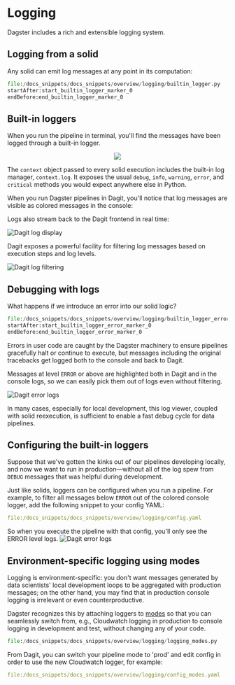 
<DynamicMetaTags
  title="Logging | Dagster"
  description="Dagster includes a rich and extensible logging system."
/>

# Logging

Dagster includes a rich and extensible logging system.

## Logging from a solid

Any solid can emit log messages at any point in its computation:

```python literalinclude caption=builtin_logger.py showLines startLine=4 emphasize-lines=3
file:/docs_snippets/docs_snippets/overview/logging/builtin_logger.py
startAfter:start_builtin_logger_marker_0
endBefore:end_builtin_logger_marker_0
```

## Built-in loggers

When you run the pipeline in terminal, you'll find the messages have been logged through a built-in
logger.

<p align="center">
  <img src="/assets/images/overview/logging/cli.png" />
</p>

The `context` object passed to every solid execution includes the built-in log manager, `context.log`.
It exposes the usual `debug`, `info`, `warning`, `error`, and `critical` methods you would expect
anywhere else in Python.

When you run Dagster pipelines in Dagit, you'll notice that log messages are visible as colored
messages in the console:

Logs also stream back to the Dagit frontend in real time:

![Dagit log display](/assets/images/overview/logging/dagit.png)

Dagit exposes a powerful facility for filtering log messages based on execution steps and log levels.

![Dagit log filtering](/assets/images/overview/logging/dagit-filter.png)

## Debugging with logs

What happens if we introduce an error into our solid logic?

```python literalinclude caption=builtin_logger_error.py showLines startLine=4 emphasize-lines=3
file:/docs_snippets/docs_snippets/overview/logging/builtin_logger_error.py
startAfter:start_builtin_logger_error_marker_0
endBefore:end_builtin_logger_error_marker_0
```

Errors in user code are caught by the Dagster machinery to ensure pipelines gracefully halt or
continue to execute, but messages including the original tracebacks get logged both to the console
and back to Dagit.

Messages at level `ERROR` or above are highlighted both in Dagit and in the console logs, so
we can easily pick them out of logs even without filtering.

![Dagit error logs](/assets/images/overview/logging/dagit-error.png)

In many cases, especially for local development, this log viewer, coupled with solid reexecution,
is sufficient to enable a fast debug cycle for data pipelines.

## Configuring the built-in loggers

Suppose that we've gotten the kinks out of our pipelines developing locally, and now we want to run
in production—without all of the log spew from `DEBUG` messages that was helpful during development.

Just like solids, loggers can be configured when you run a pipeline. For example, to filter all
messages below `ERROR` out of the colored console logger, add the following snippet to your config
YAML:

```yaml literalinclude caption=config.yaml showLines emphasize-lines=4
file:/docs_snippets/docs_snippets/overview/logging/config.yaml
```

So when you execute the pipeline with that config, you'll only see the ERROR level logs.
![Dagit error logs](/assets/images/overview/logging/cli-error-only.png)

## Environment-specific logging using modes

Logging is environment-specific: you don't want messages generated by data scientists' local
development loops to be aggregated with production messages; on the other hand, you may find that
in production console logging is irrelevant or even counterproductive.

Dagster recognizes this by attaching loggers to [modes](/overview/modes-resources-presets/modes-resources)
so that you can seamlessly switch from, e.g., Cloudwatch logging in production to console logging in
development and test, without changing any of your code.

```python literalinclude caption=logging_modes.py showLines
file:/docs_snippets/docs_snippets/overview/logging/logging_modes.py
```

From Dagit, you can switch your pipeline mode to 'prod' and edit config in order to use the new
Cloudwatch logger, for example:

```yaml literalinclude caption=config_modes.yaml showLines
file:/docs_snippets/docs_snippets/overview/logging/config_modes.yaml
```
